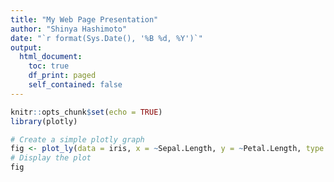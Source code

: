 ```yaml
---
title: "My Web Page Presentation"
author: "Shinya Hashimoto"
date: "`r format(Sys.Date(), '%B %d, %Y')`"
output: 
  html_document:
    toc: true
    df_print: paged
    self_contained: false
---
```


```r
knitr::opts_chunk$set(echo = TRUE)
library(plotly)
```

```r
# Create a simple plotly graph
fig <- plot_ly(data = iris, x = ~Sepal.Length, y = ~Petal.Length, type = 'scatter', mode = 'markers',color = ~Species, colors = 'Set1') 
# Display the plot
fig
```
